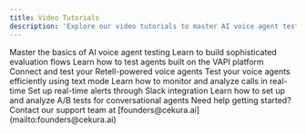 ---
title: Video Tutorials
description: 'Explore our video tutorials to master AI voice agent testing and integration with Cekura.'
---
<CardGroup cols={2}>
  <Card
    title="Getting Started Guide"
    icon="play"
    href="https://www.tella.tv/video/beginners-guide-to-testing-ai-voice-agents-al7v"
  >
    Master the basics of AI voice agent testing
  </Card>
  <Card
    title="Advanced Testing Techniques"
    icon="graduation-cap"
    href="https://www.tella.tv/video/advanced-voice-agent-testing-building-evals-2rnz"
  >
    Learn to build sophisticated evaluation flows
  </Card>
  <Card
    title="VAPI Integration Guide"
    icon="plug"
    href="https://www.tella.tv/video/testing-agents-built-on-vapi-apwk"
  >
    Learn how to test agents built on the VAPI platform
  </Card>
  <Card
    title="Retell Integration Setup"
    icon="link"
    href="https://www.tella.tv/video/retell-integration-2al4"
  >
    Connect and test your Retell-powered voice agents
  </Card>
  <Card
    title="Text Mode Testing"
    icon="message"
    href="https://www.tella.tv/video/testing-voice-agents-via-text-mode-1-44un"
  >
    Test your voice agents efficiently using text mode
  </Card>
  <Card
    title="Call Monitoring"
    icon="phone"
    href="https://www.tella.tv/video/observing-call-via-vocera-abd6"
  >
    Learn how to monitor and analyze calls in real-time
  </Card>
  <Card
    title="Slack Integration"
    icon="slack"
    href="https://www.tella.tv/video/integrate-slack-for-alerts-346a"
  >
    Set up real-time alerts through Slack integration
  </Card>
  <Card
    title="A/B Testing"
    icon="flask"
    href="https://www.tella.tv/video/a-b-testing-conversational-agents-6hei"
  >
    Learn how to set up and analyze A/B tests for conversational agents
  </Card>
</CardGroup>


<Note>
  Need help getting started? Contact our support team at [founders@cekura.ai](mailto:founders@cekura.ai)
</Note>
